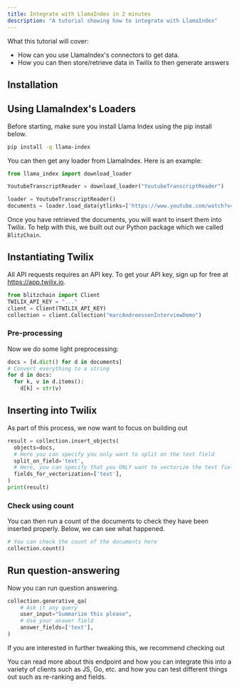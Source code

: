 ```yaml
---
title: Integrate with LlamaIndex in 2 minutes
description: "A tutorial showing how to integrate with LlamaIndex"
---
```


What this tutorial will cover:

- How can you use LlamaIndex's connectors to get data.
- How you can then store/retrieve data in Twilix to then generate answers

## Installation

<Snippet file="installation.mdx" />

<Snippet file="installation-python.mdx" />

## Using LlamaIndex's Loaders

Before starting, make sure you install Llama Index using the pip install below.

```bash
pip install -q llama-index
```

You can then get any loader from LlamaIndex. Here is an example:

```python
from llama_index import download_loader

YoutubeTranscriptReader = download_loader("YoutubeTranscriptReader")

loader = YoutubeTranscriptReader()
documents = loader.load_data(ytlinks=['https://www.youtube.com/watch?v=-hxeDjAxvJ8'])
```

Once you have retrieved the documents, you will want to insert them into Twilix. To
help with this, we built out our Python package which we called `BlitzChain`.

## Instantiating Twilix

All API requests requires an API key. To get your API key, sign up for free at https://app.twilix.io.

```python
from blitzchain import Client
TWILIX_API_KEY = "..."
client = Client(TWILIX_API_KEY)
collection = client.Collection("marcAndreessenInterviewDemo")
```

### Pre-processing

Now we do some light preprocessing:

```python
docs = [d.dict() for d in documents]
# Convert everything to a string
for d in docs:
  for k, v in d.items():
    d[k] = str(v)
```


## Inserting into Twilix

As part of this process, we now want to focus on building out

```python
result = collection.insert_objects(
  objects=docs,
  # Here you can specify you only want to split on the text field
  split_on_field='text',
  # Here, you can specify that you ONLY want to vectorize the text field
  fields_for_vectorization=['text'],
)
print(result)
```

### Check using count 

You can then run a count of the documents to check they have been inserted properly.
Below, we can see what happened.

```python
# You can check the count of the documents here
collection.count()
```

## Run question-answering

Now you can run question answering.

```python
collection.generative_qa(
    # Ask it any query
    user_input="Summarize this please",
    # Use your answer field
    answer_fields=['text'],
)
```

If you are interested in further tweaking this, we recommend checking out 

<Card title="Customize Generative QA" icon="link" href="/api-reference/features/generative-q&a">
    You can read more about this endpoint and how you can integrate this into 
    a variety of clients such as JS, Go, etc. and how you can test different 
    things out such as re-ranking and fields.
</Card>
